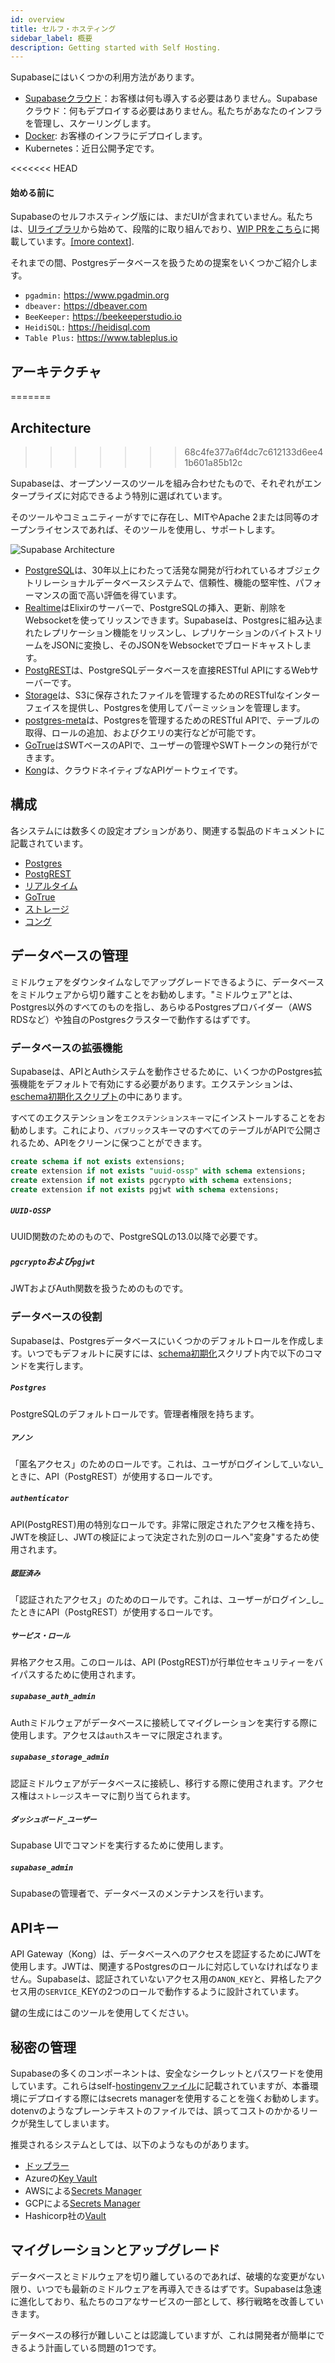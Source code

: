 ```yaml
---
id: overview
title: セルフ・ホスティング
sidebar_label: 概要
description: Getting started with Self Hosting.
---
```



Supabaseにはいくつかの利用方法があります。

- [Supabaseクラウド](https://app.supabase.io)：お客様は何も導入する必要はありません。Supabaseクラウド：何もデプロイする必要はありません。私たちがあなたのインフラを管理し、スケーリングします。
- [Docker](/docs/guides/hosting/docker): お客様のインフラにデプロイします。
- Kubernetes：近日公開予定です。

<<<<<<< HEAD
#### 始める前に

Supabaseのセルフホスティング版には、まだUIが含まれていません。私たちは、[UIライブラリ](https://github.com/supabase/ui)から始めて、段階的に取り組んでおり、[WIP PRをこちら](https://github.com/supabase/supabase/pull/2281)に掲載しています。[\[more context](https://github.com/supabase/supabase/discussions/1001#discussioncomment-558696)].

それまでの間、Postgresデータベースを扱うための提案をいくつかご紹介します。

- `pgadmin:` <https://www.pgadmin.org>
- `dbeaver:` <https://dbeaver.com>
- `BeeKeeper:` <https://beekeeperstudio.io>
- `HeidiSQL:` <https://heidisql.com>
- `Table Plus:` <https://www.tableplus.io>


## アーキテクチャ
=======
## Architecture
>>>>>>> 68c4fe377a6f4dc7c612133d6ee41b601a85b12c

Supabaseは、オープンソースのツールを組み合わせたもので、それぞれがエンタープライズに対応できるよう特別に選ばれています。

そのツールやコミュニティーがすでに存在し、MITやApache 2または同等のオープンライセンスであれば、そのツールを使用し、サポートします。

![Supabase Architecture](/img/supabase-architecture.png)


- [PostgreSQL](https://www.postgresql.org/)は、30年以上にわたって活発な開発が行われているオブジェクトリレーショナルデータベースシステムで、信頼性、機能の堅牢性、パフォーマンスの面で高い評価を得ています。
- [Realtime](https://github.com/supabase/realtime)はElixirのサーバーで、PostgreSQLの挿入、更新、削除をWebsocketを使ってリッスンできます。Supabaseは、Postgresに組み込まれたレプリケーション機能をリッスンし、レプリケーションのバイトストリームをJSONに変換し、そのJSONをWebsocketでブロードキャストします。
- [PostgREST](http://postgrest.org/)は、PostgreSQLデータベースを直接RESTful APIにするWebサーバーです。
- [Storage](https://github.com/supabase/storage-api)は、S3に保存されたファイルを管理するためのRESTfulなインターフェイスを提供し、Postgresを使用してパーミッションを管理します。
- [postgres-meta](https://github.com/supabase/postgres-meta)は、Postgresを管理するためのRESTful APIで、テーブルの取得、ロールの追加、およびクエリの実行などが可能です。
- [GoTrue](https://github.com/netlify/gotrue)はSWTベースのAPIで、ユーザーの管理やSWTトークンの発行ができます。
- [Kong](https://github.com/Kong/kong)は、クラウドネイティブなAPIゲートウェイです。


## 構成

各システムには数多くの設定オプションがあり、関連する製品のドキュメントに記載されています。

- [Postgres](https://hub.docker.com/\_/postgres/)
- [PostgREST](https://postgrest.org/en/stable/configuration.html)
- [リアルタイム](https://github.com/supabase/realtime#server-set-up)
- [GoTrue](https://github.com/supabase/gotrue)
- [ストレージ](https://github.com/supabase/storage-api)
- [コング](https://docs.konghq.com/install/docker/)

## データベースの管理

ミドルウェアをダウンタイムなしでアップグレードできるように、データベースをミドルウェアから切り離すことをお勧めします。"ミドルウェア"とは、Postgres以外のすべてのものを指し、あらゆるPostgresプロバイダー（AWS RDSなど）や独自のPostgresクラスターで動作するはずです。

### データベースの拡張機能

Supabaseは、APIとAuthシステムを動作させるために、いくつかのPostgres拡張機能をデフォルトで有効にする必要があります。エクステンションは、[eschema初期化スクリプト](https://github.com/supabase/supabase/blob/master/docker/volumes/db/init/00-initial-schema.sql)の中にあります。

すべてのエクステンションを`エクステンションスキーマ`にインストールすることをお勧めします。これにより、`パブリック`スキーマのすべてのテーブルがAPIで公開されるため、APIをクリーンに保つことができます。

```sql
create schema if not exists extensions;
create extension if not exists "uuid-ossp" with schema extensions;
create extension if not exists pgcrypto with schema extensions;
create extension if not exists pgjwt with schema extensions;
```

##### `UUID-OSSP`

UUID関数のためのもので、PostgreSQLの13.0以降で必要です。


##### `pgcrypto`および`pgjwt`


JWTおよびAuth関数を扱うためのものです。

### データベースの役割

Supabaseは、Postgresデータベースにいくつかのデフォルトロールを作成します。いつでもデフォルトに戻すには、[schema初期化](https://github.com/supabase/supabase/blob/master/docker/volumes/db/init/00-initial-schema.sql)スクリプト内で以下のコマンドを実行します。

##### `Postgres`

PostgreSQLのデフォルトロールです。管理者権限を持ちます。

##### `アノン`

「匿名アクセス」のためのロールです。これは、ユーザがログインして_いない_ときに、API（PostgREST）が使用するロールです。

##### `authenticator`

API(PostgREST)用の特別なロールです。非常に限定されたアクセス権を持ち、JWTを検証し、JWTの検証によって決定された別のロールへ"変身"するため使用されます。

##### `認証済み`

「認証されたアクセス」のためのロールです。これは、ユーザーがログイン_し_たときにAPI（PostgREST）が使用するロールです。

##### `サービス・ロール`

昇格アクセス用。このロールは、API (PostgREST)が行単位セキュリティーをバイパスするために使用されます。

##### `supabase_auth_admin`

Authミドルウェアがデータベースに接続してマイグレーションを実行する際に使用します。アクセスは`auth`スキーマに限定されます。

##### `supabase_storage_admin`

認証ミドルウェアがデータベースに接続し、移行する際に使用されます。アクセス権は`ストレージ`スキーマに割り当てられます。

##### `ダッシュボード_ユーザー`

Supabase UIでコマンドを実行するために使用します。

##### `supabase_admin`

Supabaseの管理者で、データベースのメンテナンスを行います。

## APIキー

API Gateway（Kong）は、データベースへのアクセスを認証するためにJWTを使用します。JWTは、関連するPostgresのロールに対応していなければなりません。Supabaseは、認証されていないアクセス用の`ANON_KEY`と、昇格したアクセス用の`SERVICE_`KEYの2つのロールで動作するように設計されています。

鍵の生成にはこのツールを使用してください。

<JwtGenerator />

## 秘密の管理

Supabaseの多くのコンポーネントは、安全なシークレットとパスワードを使用しています。これらはself-[hostingenvファイル](https://github.com/supabase/supabase/blob/master/docker/.env.example)に記載されていますが、本番環境にデプロイする際にはsecrets managerを使用することを強くお勧めします。dotenvのようなプレーンテキストのファイルでは、誤ってコストのかかるリークが発生してしまいます。

推奨されるシステムとしては、以下のようなものがあります。

- [ドップラー](https://www.doppler.com/)
- Azureの[Key Vault](https://docs.microsoft.com/en-us/azure/key-vault/general/overview)
- AWSによる[Secrets Manager](https://aws.amazon.com/secrets-manager/)
- GCPによる[Secrets Manager](https://cloud.google.com/secret-manager)
- Hashicorp社の[Vault](https://www.hashicorp.com/products/vault)

## マイグレーションとアップグレード

データベースとミドルウェアを切り離しているのであれば、破壊的な変更がない限り、いつでも最新のミドルウェアを再導入できるはずです。Supabaseは急速に進化しており、私たちのコアなサービスの一部として、移行戦略を改善していきます。

データベースの移行が難しいことは認識していますが、これは開発者が簡単にできるよう計画している問題の1つです。
